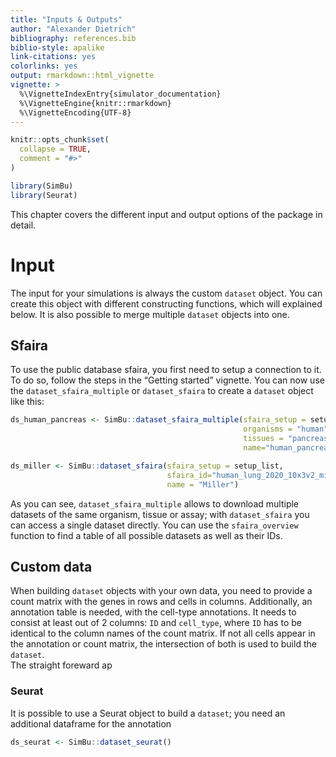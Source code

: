 ```yaml
---
title: "Inputs & Outputs"
author: "Alexander Dietrich"
bibliography: references.bib
biblio-style: apalike
link-citations: yes
colorlinks: yes
output: rmarkdown::html_vignette
vignette: >
  %\VignetteIndexEntry{simulator_documentation}
  %\VignetteEngine{knitr::rmarkdown}
  %\VignetteEncoding{UTF-8}
---
```


```r
knitr::opts_chunk$set(
  collapse = TRUE,
  comment = "#>"
)
```

```r
library(SimBu)
library(Seurat)
```

This chapter covers the different input and output options of the package in detail.

# Input

The input for your simulations is always the custom `dataset` object. You can create this object with different constructing functions, which will explained below. It is also possible to merge multiple `dataset` objects into one. 

## Sfaira

To use the public database sfaira, you first need to setup a connection to it. To do so, follow the steps in the "Getting started" vignette. You can now use the `dataset_sfaira_multiple` or `dataset_sfaira` to create a `dataset` object like this:

```r
ds_human_pancreas <- SimBu::dataset_sfaira_multiple(sfaira_setup = setup_list,
                                                    organisms = "human", 
                                                    tissues = "pancreas", 
                                                    name="human_pancreas")

ds_miller <- SimBu::dataset_sfaira(sfaira_setup = setup_list,
                                   sfaira_id="human_lung_2020_10x3v2_miller_001_10.1016/j.devcel.2020.01.033",
                                   name = "Miller")
```

As you can see, `dataset_sfaira_multiple` allows to download multiple datasets of the same organism, tissue or assay; with `dataset_sfaira` you can access a single dataset directly. You can use the `sfaira_overview` function to find a table of all possible datasets as well as their IDs. 

## Custom data

When building `dataset` objects with your own data, you need to provide a count matrix with the genes in rows and cells in columns. Additionally, an annotation table is needed, with the cell-type annotations. It needs to consist at least out of 2 columns: `ID` and `cell_type`, where `ID` has to be identical to the column names of the count matrix. If not all cells appear in the annotation or count matrix, the intersection of both is used to build the `dataset`. \
The straight foreward ap


### Seurat

It is possible to use a Seurat object to build a `dataset`; you need an additional dataframe for the annotation

```r
ds_seurat <- SimBu::dataset_seurat()
```

